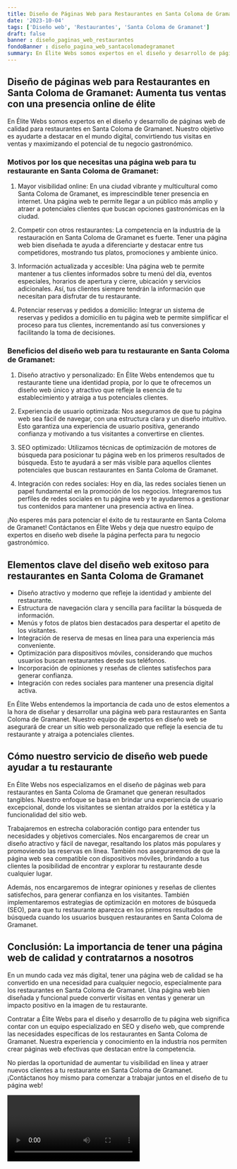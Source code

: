 ```yaml
---
title: Diseño de Páginas Web para Restaurantes en Santa Coloma de Gramanet
date: '2023-10-04'
tags: ['Diseño web', 'Restaurantes', 'Santa Coloma de Gramanet']
draft: false
banner : diseño_paginas_web_restaurantes
fondoBanner : diseño_pagina_web_santacolomadegramanet
summary: En Élite Webs somos expertos en el diseño y desarrollo de páginas web de calidad para restaurantes en Santa Coloma de Gramanet. Nuestro objetivo es ayudarte a destacar en el mundo digital, convirtiendo tus visitas en ventas y maximizando el potencial de tu negocio gastronómico.
---
```


## Diseño de páginas web para Restaurantes en Santa Coloma de Gramanet: Aumenta tus ventas con una presencia online de élite

En Élite Webs somos expertos en el diseño y desarrollo de páginas web de calidad para restaurantes en Santa Coloma de Gramanet. Nuestro objetivo es ayudarte a destacar en el mundo digital, convirtiendo tus visitas en ventas y maximizando el potencial de tu negocio gastronómico.

### Motivos por los que necesitas una página web para tu restaurante en Santa Coloma de Gramanet:

1. Mayor visibilidad online: En una ciudad vibrante y multicultural como Santa Coloma de Gramanet, es imprescindible tener presencia en internet. Una página web te permite llegar a un público más amplio y atraer a potenciales clientes que buscan opciones gastronómicas en la ciudad.

2. Competir con otros restaurantes: La competencia en la industria de la restauración en Santa Coloma de Gramanet es fuerte. Tener una página web bien diseñada te ayuda a diferenciarte y destacar entre tus competidores, mostrando tus platos, promociones y ambiente único.

3. Información actualizada y accesible: Una página web te permite mantener a tus clientes informados sobre tu menú del día, eventos especiales, horarios de apertura y cierre, ubicación y servicios adicionales. Así, tus clientes siempre tendrán la información que necesitan para disfrutar de tu restaurante.

4. Potenciar reservas y pedidos a domicilio: Integrar un sistema de reservas y pedidos a domicilio en tu página web te permite simplificar el proceso para tus clientes, incrementando así tus conversiones y facilitando la toma de decisiones.

### Beneficios del diseño web para tu restaurante en Santa Coloma de Gramanet:

1. Diseño atractivo y personalizado: En Élite Webs entendemos que tu restaurante tiene una identidad propia, por lo que te ofrecemos un diseño web único y atractivo que refleje la esencia de tu establecimiento y atraiga a tus potenciales clientes.

2. Experiencia de usuario optimizada: Nos aseguramos de que tu página web sea fácil de navegar, con una estructura clara y un diseño intuitivo. Esto garantiza una experiencia de usuario positiva, generando confianza y motivando a tus visitantes a convertirse en clientes.

3. SEO optimizado: Utilizamos técnicas de optimización de motores de búsqueda para posicionar tu página web en los primeros resultados de búsqueda. Esto te ayudará a ser más visible para aquellos clientes potenciales que buscan restaurantes en Santa Coloma de Gramanet.

4. Integración con redes sociales: Hoy en día, las redes sociales tienen un papel fundamental en la promoción de los negocios. Integraremos tus perfiles de redes sociales en tu página web y te ayudaremos a gestionar tus contenidos para mantener una presencia activa en línea.

¡No esperes más para potenciar el éxito de tu restaurante en Santa Coloma de Gramanet! Contáctanos en Élite Webs y deja que nuestro equipo de expertos en diseño web diseñe la página perfecta para tu negocio gastronómico.

<GifSeo />

<Cta />

## Elementos clave del diseño web exitoso para restaurantes en Santa Coloma de Gramanet

- Diseño atractivo y moderno que refleje la identidad y ambiente del restaurante.
- Estructura de navegación clara y sencilla para facilitar la búsqueda de información.
- Menús y fotos de platos bien destacados para despertar el apetito de los visitantes.
- Integración de reserva de mesas en línea para una experiencia más conveniente.
- Optimización para dispositivos móviles, considerando que muchos usuarios buscan restaurantes desde sus teléfonos.
- Incorporación de opiniones y reseñas de clientes satisfechos para generar confianza.
- Integración con redes sociales para mantener una presencia digital activa.

En Élite Webs entendemos la importancia de cada uno de estos elementos a la hora de diseñar y desarrollar una página web para restaurantes en Santa Coloma de Gramanet. Nuestro equipo de expertos en diseño web se asegurará de crear un sitio web personalizado que refleje la esencia de tu restaurante y atraiga a potenciales clientes.

## Cómo nuestro servicio de diseño web puede ayudar a tu restaurante

En Élite Webs nos especializamos en el diseño de páginas web para restaurantes en Santa Coloma de Gramanet que generan resultados tangibles. Nuestro enfoque se basa en brindar una experiencia de usuario excepcional, donde los visitantes se sientan atraídos por la estética y la funcionalidad del sitio web.

Trabajaremos en estrecha colaboración contigo para entender tus necesidades y objetivos comerciales. Nos encargaremos de crear un diseño atractivo y fácil de navegar, resaltando los platos más populares y promoviendo las reservas en línea. También nos aseguraremos de que la página web sea compatible con dispositivos móviles, brindando a tus clientes la posibilidad de encontrar y explorar tu restaurante desde cualquier lugar.

Además, nos encargaremos de integrar opiniones y reseñas de clientes satisfechos, para generar confianza en los visitantes. También implementaremos estrategias de optimización en motores de búsqueda (SEO), para que tu restaurante aparezca en los primeros resultados de búsqueda cuando los usuarios busquen restaurantes en Santa Coloma de Gramanet.

## Conclusión: La importancia de tener una página web de calidad y contratarnos a nosotros

En un mundo cada vez más digital, tener una página web de calidad se ha convertido en una necesidad para cualquier negocio, especialmente para los restaurantes en Santa Coloma de Gramanet. Una página web bien diseñada y funcional puede convertir visitas en ventas y generar un impacto positivo en la imagen de tu restaurante.

Contratar a Élite Webs para el diseño y desarrollo de tu página web significa contar con un equipo especializado en SEO y diseño web, que comprende las necesidades específicas de los restaurantes en Santa Coloma de Gramanet. Nuestra experiencia y conocimiento en la industria nos permiten crear páginas web efectivas que destacan entre la competencia.

No pierdas la oportunidad de aumentar tu visibilidad en línea y atraer nuevos clientes a tu restaurante en Santa Coloma de Gramanet. ¡Contáctanos hoy mismo para comenzar a trabajar juntos en el diseño de tu página web!

<Video />

<CtaBot job='Restaurantes' city='Santa Coloma de Gramanet'/>

<Gmaps query='Santa Coloma de Gramanet+españa+maps' />
